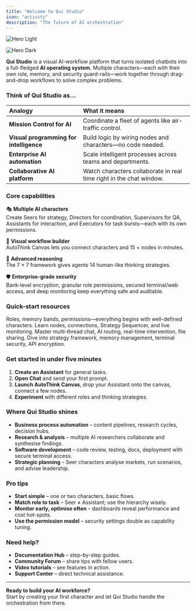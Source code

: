 ```yaml
---
title: "Welcome to Qui Studio"
icon: "activity"
description: "The future of AI orchestration"
---
```


<img
  className="block dark:hidden"
  src="/Screenshotfrom2025-06-2012-37-17.png"
  alt="Hero Light"
  title=""
/>

<img
  className="hidden dark:block"
  src="/images/hero-dark.png"
  alt="Hero Dark"
/>

**Qui Studio** is a visual AI-workflow platform that turns isolated chatbots into a full-fledged **AI operating system**. Multiple characters—each with their own role, memory, and security guard-rails—work together through drag-and-drop workflows to solve complex problems.

### Think of Qui Studio as…

| Analogy                                 | What it means                                                       |
| :-------------------------------------- | :------------------------------------------------------------------ |
| **Mission Control for AI**              | Coordinate a fleet of agents like air-traffic control.              |
| **Visual programming for intelligence** | Build logic by wiring nodes and characters—no code needed.          |
| **Enterprise AI automation**            | Scale intelligent processes across teams and departments.           |
| **Collaborative AI platform**           | Watch characters collaborate in real time right in the chat window. |

### Core capabilities

🎭 **Multiple AI characters**\
Create Seers for strategy, Directors for coordination, Supervisors for QA, Assistants for interaction, and Executors for task bursts—each with its own permissions.

🔗 **Visual workflow builder**\
AutoThink Canvas lets you connect characters and 15 \+ nodes in minutes.

🧠 **Advanced reasoning**\
The 7 × 7 framework gives agents 14 human-like thinking strategies.

🛡️ **Enterprise-grade security**\
Bank-level encryption, granular role permissions, secured terminal/web access, and deep monitoring keep everything safe and auditable.

### Quick-start resources

<CardGroup cols={2}>
  <Card title="Character Setup" href="/docs/character-guide">
    Roles, memory bands, permissions—everything begins with well-defined characters.
  </Card>
  <Card title="AutoThink Canvas Tutorial">
    Learn nodes, connections, Strategy Sequencer, and live monitoring.
  </Card>
  <Card title="Chat & Communication">
    Master multi-thread chat, AI routing, real-time intervention, file sharing.
  </Card>
  <Card title="Advanced Features ">
    Dive into strategy framework, memory management, terminal security, API encryption.
  </Card>
</CardGroup>

### Get started in under five minutes

1. **Create an Assistant** for general tasks.
2. **Open Chat** and send your first prompt.
3. **Launch AutoThink Canvas**, drop your Assistant onto the canvas, connect a few nodes.
4. **Experiment** with different roles and thinking strategies.

### Where Qui Studio shines

- **Business process automation** – content pipelines, research cycles, decision hubs.
- **Research & analysis** – multiple AI researchers collaborate and synthesise findings.
- **Software development** – code review, testing, docs, deployment with secure terminal access.
- **Strategic planning** – Seer characters analyse markets, run scenarios, and advise leadership.

### Pro tips

- **Start simple** – one or two characters, basic flows.
- **Match role to task** – Seer ≠ Assistant; use the hierarchy wisely.
- **Monitor early, optimise often** – dashboards reveal performance and cost hot-spots.
- **Use the permission model** – security settings double as capability tuning.

### Need help?

- **Documentation Hub** – step-by-step guides.
- **Community Forum** – share tips with fellow users.
- **Video tutorials** – see features in action.
- **Support Center** – direct technical assistance.

---

**Ready to build your AI workforce?**\
Start by creating your first character and let Qui Studio handle the orchestration from there.